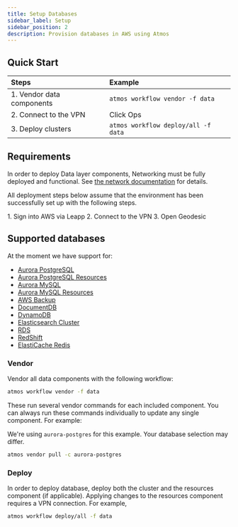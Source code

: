 ```yaml
---
title: Setup Databases
sidebar_label: Setup
sidebar_position: 2
description: Provision databases in AWS using Atmos
---
```


## Quick Start

| Steps                     | Example                             |
| :------------------------ | :---------------------------------- |
| 1. Vendor data components | `atmos workflow vendor -f data`     |
| 2. Connect to the VPN     | Click Ops                           |
| 3. Deploy clusters        | `atmos workflow deploy/all -f data` |

## Requirements

In order to deploy Data layer components, Networking must be fully deployed and functional. See [the network documentation](/layers/network) for details.

All deployment steps below assume that the environment has been successfully set up with the following steps.

<Steps>
  1. Sign into AWS via Leapp
  2. Connect to the VPN
  3. Open Geodesic
</Steps>

## Supported databases

At the moment we have support for:

- [Aurora PostgreSQL](/components/library/aws/aurora-postgres/)
- [Aurora PostgreSQL Resources](/components/library/aws/aurora-postgres-resources/)
- [Aurora MySQL](/components/library/aws/aurora-mysql/)
- [Aurora MySQL Resources](/components/library/aws/aurora-mysql-resources/)
- [AWS Backup](/components/library/aws/aws-backup/)
- [DocumentDB](/components/library/aws/documentdb/)
- [DynamoDB](/components/library/aws/dynamodb/)
- [Elasticsearch Cluster](/components/library/aws/elasticsearch/)
- [RDS](/components/library/aws/rds/)
- [RedShift](/components/library/aws/redshift/)
- [ElastiCache Redis](/components/library/aws/elasticache-redis/)

### Vendor

Vendor all data components with the following workflow:

```bash
atmos workflow vendor -f data
```

These run several vendor commands for each included component. You can always run these commands individually to update
any single component. For example:

<Note title="Note">We're using `aurora-postgres` for this example. Your database selection may differ.</Note>

```bash
atmos vendor pull -c aurora-postgres
```

### Deploy

In order to deploy database, deploy both the cluster and the resources component (if applicable). Applying changes to
the resources component requires a VPN connection. For example,

```bash
atmos workflow deploy/all -f data
```
